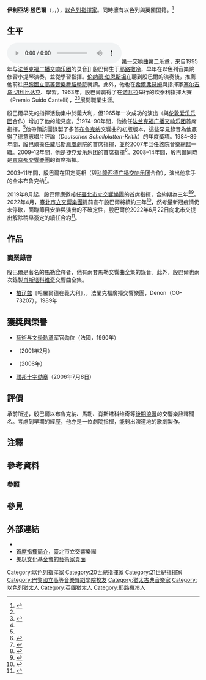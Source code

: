 {{Infobox Musician 
| name                      = 伊利亞胡·殷巴爾<br>Eliahu Inbal
| image                     = EliahuInbal.jpg
| image_size                = 
| caption                   = 2009年的伊利亞胡·殷巴爾
| Background                = non_vocal_instrumentalist
| birth_name                = 
| birth_date                = {{Birth date and age|1936|2|16}}
| birth_place               = {{flagicon image|Flag of the United Kingdom.svg}}[[巴勒斯坦託管地|巴勒斯坦托管地]][[耶路撒冷|耶路撒冷]]
| death_date                = <!-- {{Death date and age|YYYY|MM|DD|YYYY|MM|DD}} (death date then birth date) -->
| death_place               =
| ethnicity                 = <!-- Ethnicity should be supported with a citation from a reliable source -->
| nationality               = {{flag|以色列}}，{{flag|英国}}
| alma_mater                =
| occupation                = 指揮
| Genre                     = [[古典音乐|古典音乐]]
| years_active              =
}}

'''伊利亞胡·殷巴爾'''（{{lang-he|אליהו ענבל}}，{{lang-en|Eliahu Inbal}}，{{bd|1936年|2月16日}}），[[以色列|以色列]][[指揮家|指揮家]]。同時擁有以色列與英國国籍。<ref name=":0">{{Cite journal|title=Inbal, Eliahu|author=|url=https://doi-org.wikipedialibrary.idm.oclc.org/10.1093/gmo/9781561592630.article.13746|last=Goodwin|first=Noël|date=2001|journal=[[Grove_Music_Online|Grove Music Online]]|publisher=[[Oxford_University_Press|Oxford University Press]]|doi=10.1093/gmo/9781561592630.article.13746}}</ref>

== 生平 ==
[[File:Gustav_Mahler_Symphony_no._1_2nd_movement_excerpt.mp3|缩略图]][[第1號交響曲_(馬勒)|第一交响曲]]第二乐章，来自1995年与[[Hr交响乐团|法兰克福广播交响乐团]]的录音]]
殷巴爾生于[[耶路撒冷|耶路撒冷]]，早年在以色列音樂院修習小提琴演奏，並從{{tsl|en|Paul Ben-Haim|保羅·本·海姆}}學習指揮。[[伦纳德·伯恩斯坦|伦纳德·伯恩斯坦]]在聽到殷巴爾的演奏後，推薦他前往[[巴黎國立高等音樂舞蹈學院|巴黎國立高等音樂舞蹈學院]]就讀。此外，他也在[[希爾弗瑟姆|希爾弗瑟姆]]與指揮家[[塞尔吉乌·切利比达克|塞尔吉乌·切利比达克]]、{{tsl|it|Franco Ferrara|法蘭科·斐拉拉}}學習。1963年，殷巴爾贏得了在[[諾瓦拉|诺瓦拉]]举行的坎泰利指揮大賽（Premio Guido Cantelli），<ref name=":0" /><ref>{{Cite book|title=牛津简明音乐词典（第4版）|last=迈克尔·肯尼迪, 乔伊斯·布尔恩 编, 唐其竞等 译|publisher=人民音乐出版社|year=2002|isbn=7-103-02586-X|location=北京|pages=564}}</ref>展開職業生涯。

殷巴爾早先的指揮活動集中於義大利，但1965年一次成功的演出（與[[伦敦爱乐乐团|伦敦爱乐乐团]]合作）增加了他的能見度。<ref name=":0" />1974–90年間，他擔任[[法兰克福广播交响乐团|法兰克福广播交响乐团]]首席指揮，<ref name=":0" />他帶領該團錄製了多首[[安东·布鲁克纳|布鲁克纳]]交響曲的初版版本{{efn|1=大部分的布鲁克纳交響曲都有作曲家生前親自修改的多個版本。}}，這些罕見錄音為他贏得了德意志唱片評論（''Deutschen Schallplatten-Kritik''）的年度獎項。1984–89年間，殷巴爾擔任威尼斯[[鳳凰劇院|鳳凰劇院]]的首席指揮，並於2007年回任該院音樂總監一職。2009–12年間，他是[[捷克爱乐乐团|捷克爱乐乐团]]的首席指揮<ref>{{cite news|url=https://www.radio.cz/en/section/arts/eliahu-inbal-the-new-chief-conductor-of-the-czech-philharmonic|title=Eliahu Inbal - the new chief conductor of the Czech Philharmonic|publisher=Czech Radio|author=Klaus Ackermann|language=de|date=2011-07-09|accessdate=2019-10-24|archive-date=2015-12-08|archive-url=https://web.archive.org/web/20151208213512/http://www.radio.cz/en/section/arts/eliahu-inbal-the-new-chief-conductor-of-the-czech-philharmonic|dead-url=no}}</ref>。2008–14年間，殷巴爾同時是[[東京都交響樂團|東京都交響樂團]]的首席指揮{{efn|1=該團日後贈與「桂冠指揮」的榮銜予他。}}。

2003–11年間，殷巴爾在{{tsl|de|Rheingau Musik Festival|萊茵高音樂節}}固定亮相（與[[科隆西德广播交响乐团|科隆西德广播交响乐团]]合作），演出他拿手的全本布鲁克纳<ref>{{cite web|title=Bruckner-Zyklus endet magisch|url=https://www.op-online.de/film-tv-musik/bruckner-zyklus-endet-magisch-1314819.html|accessdate=2019-10-24|author=Rosie Johnston|date=2011-07-09|publisher=op-online.de|language=de|archive-url=https://web.archive.org/web/20191024015314/https://www.op-online.de/film-tv-musik/bruckner-zyklus-endet-magisch-1314819.html|archive-date=2019-10-24|dead-url=no}}</ref>。

2019年8月起，殷巴爾應邀接任[[臺北市立交響樂團|臺北市立交響樂團]]的首席指揮，合約期為三年<ref>{{Cite news|url=https://www.cna.com.tw/news/acul/201903200211.aspx|title=殷巴爾接北市交指揮 新樂季演出馬勒全集|author=洪健倫|date=2019-03-20|work=|publisher=中央通訊社|accessdate=2020-07-25|language=zh-tw|format=|archive-date=2019-03-21|archive-url=https://web.archive.org/web/20190321110400/https://www.cna.com.tw/news/acul/201903200211.aspx|dead-url=no}}</ref><ref>{{Cite web|title=PAR表演藝術｜北市交新任首席指揮殷巴爾 連結國際開展新紀元|url=https://par.npac-ntch.org/tw/news/doc-%E5%8C%97%E5%B8%82%E4%BA%A4%E6%96%B0%E4%BB%BB%E9%A6%96%E5%B8%AD%E6%8C%87%E6%8F%AE%E6%AE%B7%E5%B7%B4%E7%88%BE-%E9%80%A3%E7%B5%90%E5%9C%8B%E9%9A%9B%E9%96%8B%E5%B1%95%E6%96%B0%E7%B4%80%E5%85%83-fajgbn1hn3|access-date=2022-03-06|author=李秋玫|date=2019-03-20|work=PAR表演藝術|language=zh-tw|archive-date=2022-03-06|archive-url=https://web.archive.org/web/20220306195103/https://par.npac-ntch.org/tw/news/doc-%E5%8C%97%E5%B8%82%E4%BA%A4%E6%96%B0%E4%BB%BB%E9%A6%96%E5%B8%AD%E6%8C%87%E6%8F%AE%E6%AE%B7%E5%B7%B4%E7%88%BE-%E9%80%A3%E7%B5%90%E5%9C%8B%E9%9A%9B%E9%96%8B%E5%B1%95%E6%96%B0%E7%B4%80%E5%85%83-fajgbn1hn3}}</ref>。2022年4月，[[臺北市立交響樂團|臺北市立交響樂團]]提前宣布殷巴爾將續約三年<ref>{{Cite news|url=https://par.npac-ntch.org/tw/article/doc/G8YY6TMXOO|title=北市立交響樂團首席指揮殷巴爾將再續任3年|publisher=PAR表演藝術|dead-url=no}}</ref>，然考量新冠疫情仍未停歇，面臨節目安排與演出的不確定性，殷巴爾於2022年6月22日向北市交提出解除稍早簽定的續任合約<ref>{{Cite news|url=https://udn.com/news/story/7266/640704|publisher=聯合報|title=疫情反覆壓力大 北市交與首席指揮殷巴爾解除續任合約|dead-url=no}}</ref>。

== 作品 ==
=== 商業錄音 ===
殷巴爾是著名的[[古斯塔夫·馬勒|馬勒]]詮釋者，他有兩套馬勒交響曲全集的錄音。此外，殷巴爾也兩次錄製[[德米特里·德米特里耶维奇·肖斯塔科维奇|肖斯塔科维奇]]交響曲全集。

* [[埃克托·柏辽兹|柏辽兹]]《哈羅爾德在義大利》，{{le|尤里·巴什梅特|Yuri Bashmet}}，法蘭克福廣播交響樂團，Denon（CO-73207），1989年
{{Expand section}}

== 獲獎與榮譽 ==
* [[藝術與文學勳章|藝術与文學勳章]]军官勋位（法國，1990年）
* {{Link-de|維也納市金牌勳章|Ehrenzeichen für Verdienste um das Land Wien}}（2001年2月）
* {{Link-en|法蘭克福市歌德榮譽勳章|Goethe Plaque of the City of Frankfurt}}（2006年）
* [[联邦十字勋章|联邦十字勋章]]（2006年7月8日）

== 評價 ==
承前所述，殷巴爾以布魯克納、馬勒、肖斯塔科维奇等[[后浪漫主义音乐|後期浪漫]]的交響樂詮釋聞名{{efn|1=殷巴爾本人對以上曲目信手捻來，他在2019年8月接受臺灣音樂學者蔡永凱受訪時曾說：「我認為他們（指即將接任的臺北市立交響樂團）現在必須演奏所有東西，所以我會將重心放在馬勒、布魯克納和蕭斯塔可維奇上。因為演奏這三個作曲家，就等於演奏全部。」}}。考慮到早期的經歷，他亦是一位劇院指揮，能夠出演道地的歌劇製作。

== 注釋 ==
{{notelist}}

== 參考資料 ==
=== 參照 ===
{{reflist}}

== 參見 ==
{{Portal box|人物|古典音樂}}

== 外部連結 ==
* {{Discogs artist|940128}}
* [https://web.archive.org/web/20200724200305/https://www.tso.gov.taipei/cp.aspx?n=9282314C88F42CFF 首席指揮簡介]，臺北市立交響樂團
* [https://aicf.org/artist/eliahu-inbal/ 美以文化基金會的藝術家頁面]{{Wayback|url=https://aicf.org/artist/eliahu-inbal/ |date=20200724211037 }}

{{s-start}}
{{succession box|title=[[臺北市立交響樂團|臺北市立交響樂團]]首席指揮|before=[[吉博·瓦格|吉博·瓦格]]|years=2019年起|after=（現任）}}
{{s-end}}

{{DEFAULTSORT:Inbal, Eliahu}}
[[Category:以色列指挥家|Category:以色列指挥家]]
[[Category:20世紀指揮家|Category:20世紀指揮家]]
[[Category:21世紀指揮家|Category:21世紀指揮家]]
[[Category:巴黎國立高等音樂舞蹈學院校友|Category:巴黎國立高等音樂舞蹈學院校友]]
[[Category:猶太古典音樂家|Category:猶太古典音樂家]]
[[Category:以色列猶太人|Category:以色列猶太人]]
[[Category:英國猶太人|Category:英國猶太人]]
[[Category:耶路撒冷人|Category:耶路撒冷人]]